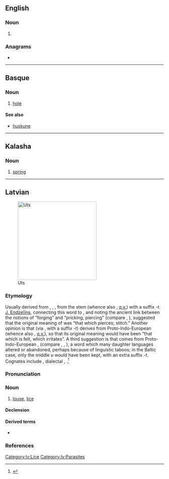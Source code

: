 {{also|üts'}}
==English==

===Noun===
{{head|en|noun form}}

# {{plural of|en|ut}}

===Anagrams===
* {{anagrams|en|a=stu|SUT|Stu|Tsu|UST|ust}}

----

==Basque==

===Noun===
{{eu-noun}}

# [[hole]]

====See also====
* [[huskune]]

----

==Kalasha==

===Noun===
{{head|kls|noun}}

# [[spring]] {{gloss|water source}}

----

==Latvian==
[[File:Louse (PSF).png|thumb|250px|Uts]]

===Etymology===
Usually derived from {{etyl|ine-pro|lv}} {{m|ine-pro|*wēt-}}, {{m|ine-pro|*wet-}}, {{m|ine-pro|*ut-}}, from the stem {{m|ine-pro|*wē-||to blow}} (whence also {{etyl|la|-}} {{m|lv|vējš||wind}}, [[q.v.]]) with a suffix ''-t''. [[w:lv:Jānis Endzelīns|J. Endzelīns]], connecting this word to {{cog|prg|wutris||blacksmith}}, and noting the ancient link between the notions of “forging” and “pricking, piercing” (compare {{cog|lv|kalt||to forge}}, {{cog|ru|коло́ть||to pierce}}), suggested that the original meaning of {{m|lv|uts}} was “that which pierces; stitch.” Another opinion is that {{m|lv|uts}} (via {{m|ine-pro|*wet-}}, with a suffix ''-t'') derives from Proto-Indo-European {{m|ine-pro|*eu-||to feel}} (whence also {{cog|lv|just||to
feel}}, [[q.v.]]), so that its original meaning would have been “that which is felt, which irritates”. A third suggestion is that {{m|lv|uts}} comes from Proto-Indo-European {{m|ine-pro|*lus-}}, {{m|ine-pro|*luH-||louse}} (compare {{cog|lt|liũlė}}, {{cog|de|Laus}}, {{cog|en|louse}}), a word which many daughter languages altered or abandoned, perhaps because of linguistic taboos; in the Baltic case, only the middle ''u'' would have been kept, with an extra suffix ''-t''. Cognates include {{cog|lt|utėlė̃}}, dialectal {{m|lt|utė̃}}, {{m|lt|utìs}}.<ref>{{R:lv:LEV}}</ref>

===Pronunciation===
{{rfap|lv}}

===Noun===
{{lv-noun|f|6th}}

# [[louse]], [[lice]] {{gloss|many [[species]] of [[small]] [[insect]] [[parasite]]s, all in the order [[Psocodea]]}}
#: {{ux|lv|galvas, drēbju '''uts'''|head, clothes '''lice'''|inline=1}}
#: {{ux|lv|kaunuma '''uts'''|pubic '''lice'''|inline=1}}
#: {{ux|lv|'''utu''' ķemme|'''lice''' comb (for removing lice)|inline=1}}

====Declension====
{{lv-decl-noun|u|s|6th||t|t|extrawidth=-60}}

====Derived terms====
* {{l|lv|utains}}

===References===
<references />

[[Category:lv:Lice]]
[[Category:lv:Parasites]]